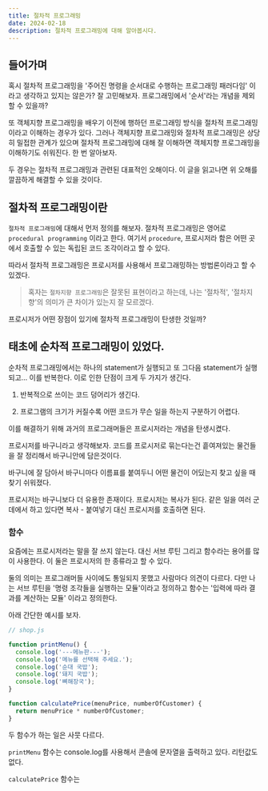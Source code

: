 ```yaml
---
title: 절차적 프로그래밍
date: 2024-02-18
description: 절차적 프로그래밍에 대해 알아봅시다.
---
```


## 들어가며

혹시 절차적 프로그래밍을 '주어진 명령을 순서대로 수행하는 프로그래밍 패러다임' 이라고 생각하고 있지는 않은가? 잘 고민해보자. 프로그래밍에서 '순서'라는 개념을 제외할 수 있을까?

또 객체지향 프로그래밍을 배우기 이전에 행하던 프로그래밍 방식을 절차적 프로그래밍이라고 이해하는 경우가 있다. 그러나 객체지향 프로그래밍와 절차적 프로그래밍은 상당히 밀접한 관계가 있으며 절차적 프로그래밍에 대해 잘 이해하면 객체지향 프로그래밍을 이해하기도 쉬워진다. 한 번 알아보자.

두 경우는 절차적 프로그래밍과 관련된 대표적인 오해이다. 이 글을 읽고나면 위 오해를 깔끔하게 해결할 수 있을 것이다.

## 절차적 프로그래밍이란

`절차적 프로그래밍`에 대해서 먼저 정의를 해보자. 절차적 프로그래밍은 영어로 `procedural programming` 이라고 한다. 여기서 `procedure`, 프로시저라 함은 어떤 곳에서 호출할 수 있는 독립된 코드 조각이라고 할 수 있다.

따라서 절차적 프로그래밍은 프로시저를 사용해서 프로그래밍하는 방법론이라고 할 수 있겠다.

> 혹자는 `절차지향 프로그래밍`은 잘못된 표현이라고 하는데, 나는 '절차적', '절차지향'의 의미가 큰 차이가 있는지 잘 모르겠다.

프로시저가 어떤 장점이 있기에 절차적 프로그래밍이 탄생한 것일까?

## 태초에 순차적 프로그래밍이 있었다.

순차적 프로그래밍에서는 하나의 statement가 실행되고 또 그다음 statement가 실행되고... 이를 반복한다. 이로 인한 단점이 크게 두 가지가 생긴다.

1. 반복적으로 쓰이는 코드 덩어리가 생긴다.

2. 프로그램의 크기가 커질수록 어떤 코드가 무슨 일을 하는지 구분하기 어렵다.

이를 해결하기 위해 과거의 프로그래머들은 프로시저라는 개념을 탄생시켰다.

프로시저를 바구니라고 생각해보자. 코드를 프로시저로 묶는다는건 흩여져있는 물건들을 잘 정리해서 바구니안에 담은것이다.

바구니에 잘 담아서 바구니마다 이름표를 붙여두니 어떤 물건이 어딨는지 찾고 싶을 때 찾기 쉬워졌다.

프로시저는 바구니보다 더 유용한 존재이다. 프로시저는 복사가 된다. 같은 일을 여러 군데에서 하고 있다면 복사 - 붙여넣기 대신 프로시저를 호출하면 된다.

### 함수

요즘에는 프로시저라는 말을 잘 쓰지 않는다. 대신 서브 루틴 그리고 함수라는 용어를 많이 사용한다. 이 둘은 프로시저의 한 종류라고 할 수 있다.

둘의 의미는 프로그래머들 사이에도 통일되지 못했고 사람마다 의견이 다르다. 다만 나는 서브 루틴을 '명령 조각들을 실행하는 모듈'이라고 정의하고 함수는 '입력에 따라 결과를 계산하는 모듈' 이라고 정의한다.

아래 간단한 예시를 보자.

```js
// shop.js

function printMenu() {
  console.log('---메뉴판---');
  console.log('메뉴를 선택해 주세요.');
  console.log('순대 국밥');
  console.log('돼지 국밥');
  console.log('뼈해장국');
}

function calculatePrice(menuPrice, numberOfCustomer) {
  return menuPrice * numberOfCustomer;
}
```

두 함수가 하는 일은 사뭇 다르다.

`printMenu` 함수는 console.log를 사용해서 콘솔에 문자열을 출력하고 있다. 리턴값도 없다.

`calculatePrice` 함수는
